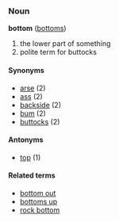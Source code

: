 ===Noun===
'''bottom''' ([[bottoms]])

# the lower part of something
# polite term for buttocks

====Synonyms====
*[[arse]] (2)
*[[ass]] (2)
*[[backside]] (2)
*[[bum]] (2)
*[[buttocks]] (2)

====Antonyms====
*[[top]] (1)

====Related terms====
*[[bottom out]]
*[[bottoms up]]
*[[rock bottom]]